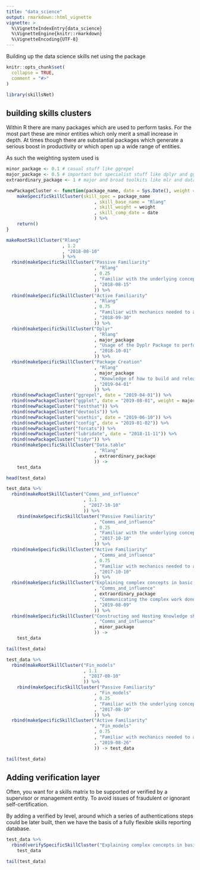 ```yaml
---
title: "data_science"
output: rmarkdown::html_vignette
vignette: >
  %\VignetteIndexEntry{data_science}
  %\VignetteEngine{knitr::rmarkdown}
  %\VignetteEncoding{UTF-8}
---
```



Building up the data science skills net using the package


```r
knitr::opts_chunk$set(
  collapse = TRUE,
  comment = "#>"
)
```

```r
library(skillsNet)
```

## building skills clusters

Within R there are many packages which are used to perform tasks. For the most part these are minor entities which only merit a small increase in depth. At times though there are substantial packages which generate a serious boost in productivity or which open up a wide range of entities.

As such the weighting system used is 

```r
minor_package <- 0.1 # casual stuff like ggrepel
major_package <- 0.5 # important but specialist stuff like dplyr and ggplot
extraordinary_package <- 1 # major and broad toolkits like mlr and data.table
```

```r
newPackageCluster <- function(package_name, date = Sys.Date(), weight = minor_package){
    makeSpecificSkillCluster(skill_spec = package_name
                                 , skill_base_name = "Rlang"
                                 , skill_weight = weight
                                 , skill_comp_date = date
                                 ) %>% 
    return()
}
```

```r

makeRootSkillCluster("Rlang"
                     , 1.2
                     , "2018-08-10"
                     ) %>% 
  rbind(makeSpecificSkillCluster("Passive Familiarity"
                                 , "Rlang"
                                 , 0.25
                                 , "Familiar with the underlying concepts and mechanical descriptions are not foreign"
                                 , "2018-08-15"
                                 )) %>% 
  rbind(makeSpecificSkillCluster("Active Familiarity"
                                 , "Rlang"
                                 , 0.75
                                 , "Familiar with mechanics needed to achieve practical concepts and a source of further learning is known"
                                 , "2018-09-30"
                                 )) %>% 
  rbind(makeSpecificSkillCluster("Dplyr"
                                 , "Rlang"
                                 , major_package
                                 , "Usage of the Dyplr Package to perform the full range of data manipulation"
                                 , "2018-10-01"
                                 )) %>% 
  rbind(makeSpecificSkillCluster("Package Creation"
                                 , "Rlang"
                                 , major_package
                                 , "Knowledge of how to build and release packages for use in R"
                                 , "2019-04-01"
                                 )) %>% 
  rbind(newPackageCluster("ggrepel", date = "2019-04-01")) %>% 
  rbind(newPackageCluster("ggplot", date = "2019-08-01", weight = major_package)) %>% 
  rbind(newPackageCluster("testthat")) %>% 
  rbind(newPackageCluster("devtools")) %>% 
  rbind(newPackageCluster("usethis", date = "2019-06-10")) %>% 
  rbind(newPackageCluster("config", date = "2019-01-02")) %>% 
  rbind(newPackageCluster("forcats")) %>% 
  rbind(newPackageCluster("lubridate", date = "2018-11-11")) %>% 
  rbind(newPackageCluster("tidyr")) %>% 
  rbind(makeSpecificSkillCluster("Data.table"
                                 , "Rlang"
                                 , extraordinary_package
                                 )) ->
    test_data
```




```r
head(test_data)
```

```r
test_data %>% 
  rbind(makeRootSkillCluster("Comms_and_influence"
                             , 1.1
                             , "2017-10-10"
                             )) %>% 
    rbind(makeSpecificSkillCluster("Passive Familiarity"
                                 , "Comms_and_influence"
                                 , 0.25
                                 , "Familiar with the underlying concepts and mechanical descriptions are not foreign"
                                 , "2017-10-10"
                                 )) %>% 
  rbind(makeSpecificSkillCluster("Active Familiarity"
                                 , "Comms_and_influence"
                                 , 0.75
                                 , "Familiar with mechanics needed to achieve practical concepts and a source of further learning is known"
                                 , "2017-10-10"
                                 )) %>% 
  rbind(makeSpecificSkillCluster("Explaining complex concepts in basic ways"
                                 , "Comms_and_influence"
                                 , extraordinary_package
                                 , "Communicating the complex work done in data science, such as analytical pipelines, data concerns and modelling decisions"
                                 , "2019-08-09" 
                                 )) %>% 
  rbind(makeSpecificSkillCluster("Constructing and Hosting Knowledge shares"
                                 , "Comms_and_influence"
                                 , minor_package
                                 )) -> 
    test_data
```

```r
tail(test_data)
```
```r
test_data %>% 
  rbind(makeRootSkillCluster("Fin_models"
                             , 1.1
                             , "2017-08-10"
                             )) %>% 
    rbind(makeSpecificSkillCluster("Passive Familiarity"
                                 , "Fin_models"
                                 , 0.25
                                 , "Familiar with the underlying concepts and mechanical descriptions are not foreign"
                                 , "2017-08-10"
                                 )) %>% 
  rbind(makeSpecificSkillCluster("Active Familiarity"
                                 , "Fin_models"
                                 , 0.75
                                 , "Familiar with mechanics needed to achieve practical concepts and a source of further learning is known"
                                 , "2019-08-26"
                                 )) -> test_data

tail(test_data)
```


## Adding verification layer

Often, you want for a skills matrix to be supported or verified by a supervisor or management entity. To avoid issues of fraudulent or ignorant self-certification. 

By adding a verified by level, around which a series of authentications steps could be later built, then we have the basis of a fully flexible skills reporting database. 


```r
test_data %>% 
  rbind(verifySpecificSkillCluster("Explaining complex concepts in basic ways", "Ace Bepson")) ->
    test_data
```


```r
tail(test_data)
```

